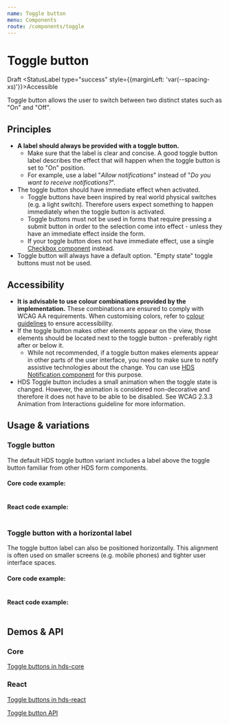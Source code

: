 ```yaml
---
name: Toggle button
menu: Components
route: /components/toggle
---
```




# Toggle button

<StatusLabel type="alert">Draft</StatusLabel>
<StatusLabel type="success" style={{marginLeft: 'var(--spacing-xs)'}}>Accessible</StatusLabel>

<LargeParagraph>
  Toggle button allows the user to switch between two distinct states such as "On" and "Off".
</LargeParagraph>

## Principles

- **A label should always be provided with a toggle button.** 
  - Make sure that the label is clear and concise. A good toggle button label describes the effect that will happen when the toggle button is set to "On" position.
  - For example, use a label "_Allow notifications_" instead of "_Do you want to receive notifications?_".
- The toggle button should have immediate effect when activated.
  - Toggle buttons have been inspired by real world physical switches (e.g. a light switch). Therefore users expect something to happen immediately when the toggle button is activated.
  - Toggle buttons must not be used in forms that require pressing a submit button in order to the selection come into effect - unless they have an immediate effect inside the form.
  - If your toggle button does not have immediate effect, use a single [Checkbox component](/components/checkbox) instead.
- Toggle button will always have a default option. "Empty state" toggle buttons must not be used.

## Accessibility

- **It is advisable to use colour combinations provided by the implementation.** These combinations are ensured to comply with WCAG AA requirements. When customising colors, refer to [colour guidelines](/design-tokens/colour "Colour") to ensure accessibility.
- If the toggle button makes other elements appear on the view, those elements should be located next to the toggle button - preferably right after or below it.
  - While not recommended, if a toggle button makes elements appear in other parts of the user interface, you need to make sure to notify assistive technologies about the change. You can use [HDS Notification component](/components/notification) for this purpose.
- HDS Toggle button includes a small animation when the toggle state is changed. However, the animation is considered non-decorative and therefore it does not have to be able to be disabled. See <Link href="https://www.w3.org/WAI/WCAG21/Understanding/animation-from-interactions.html" external>WCAG 2.3.3 Animation from Interactions guideline</Link> for more information.

## Usage & variations
### Toggle button
The default HDS toggle button variant includes a label above the toggle button familiar from other HDS form components. 

<Playground>

</Playground>

#### Core code example:
```html

```

#### React code example:
```tsx

```

### Toggle button with a horizontal label
The toggle button label can also be positioned horizontally. This alignment is often used on smaller screens (e.g. mobile phones) and tighter user interface spaces.

<Playground>

</Playground>

#### Core code example:
```html

```

#### React code example:
```tsx

```

## Demos & API

### Core

[Toggle buttons in hds-core](/storybook/core/?path=/story/components-toggle-button--default)

### React

[Toggle buttons in hds-react](/storybook/react/?path=/story/components-toggle-button--default)

[Toggle button API](/storybook/react/?path=/docs/components-toggle-button--default)
